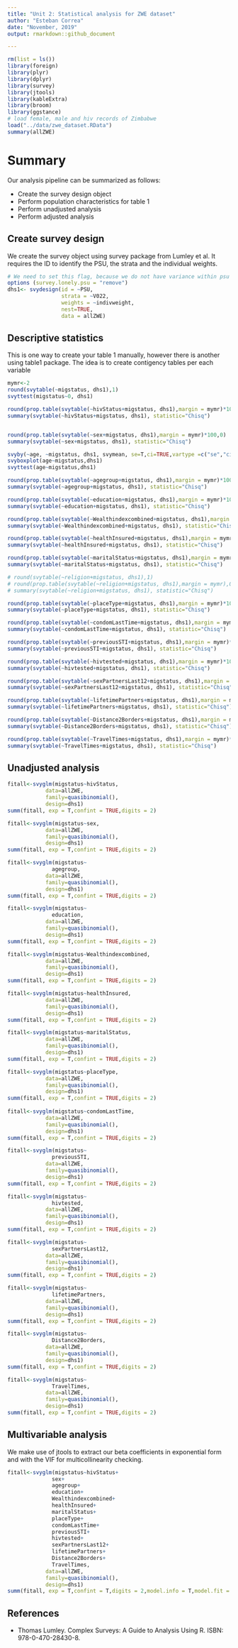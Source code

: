 ```yaml
---
title: "Unit 2: Statistical analysis for ZWE dataset"
author: "Esteban Correa"
date: "November, 2019"
output: rmarkdown::github_document

---
```


```r
rm(list = ls())
library(foreign)
library(plyr)
library(dplyr)
library(survey)
library(jtools)
library(kableExtra)
library(broom)
library(ggstance)
# load female, male and hiv records of Zimbabwe
load("../data/zwe_dataset.RData")
summary(allZWE)
```

# Summary 

Our analysis pipeline can be summarized as follows:

* Create the survey design object 
* Perform population characteristics for table 1
* Perform unadjusted analysis 
* Perform adjusted analysis 

## Create survey design

We create the survey object using survey package from Lumley et al. It requires the ID to identify the PSU, the strata and the individual weights. 

```r
# We need to set this flag, because we do not have variance within psu
options (survey.lonely.psu = "remove")
dhs1<- svydesign(id = ~PSU, 
                 strata = ~V022,
                 weights = ~indivweight,
                 nest=TRUE,
                 data = allZWE)

```

## Descriptive statistics

This is one way to create your table 1 manually, however there is another using table1 package. The idea is to create contigency tables per each variable

```r
mymr<-2
round(svytable(~migstatus, dhs1),1)
svyttest(migstatus~0, dhs1)

round(prop.table(svytable(~hivStatus+migstatus, dhs1),margin = mymr)*100,0)
summary(svytable(~hivStatus+migstatus, dhs1), statistic="Chisq")


round(prop.table(svytable(~sex+migstatus, dhs1),margin = mymr)*100,0)
summary(svytable(~sex+migstatus, dhs1), statistic="Chisq")

svyby(~age, ~migstatus, dhs1, svymean, se=T,ci=TRUE,vartype =c("se","ci","cv","cvpct","var"))
svyboxplot(age~migstatus,dhs1)
svyttest(age~migstatus,dhs1)

round(prop.table(svytable(~agegroup+migstatus, dhs1),margin = mymr)*100,0)
summary(svytable(~agegroup+migstatus, dhs1), statistic="Chisq")

round(prop.table(svytable(~education+migstatus, dhs1),margin = mymr)*100,0)
summary(svytable(~education+migstatus, dhs1), statistic="Chisq")

round(prop.table(svytable(~Wealthindexcombined+migstatus, dhs1),margin = mymr)*100,0)
summary(svytable(~Wealthindexcombined+migstatus, dhs1), statistic="Chisq")

round(prop.table(svytable(~healthInsured+migstatus, dhs1),margin = mymr)*100,0)
summary(svytable(~healthInsured+migstatus, dhs1), statistic="Chisq")

round(prop.table(svytable(~maritalStatus+migstatus, dhs1),margin = mymr)*100,0)
summary(svytable(~maritalStatus+migstatus, dhs1), statistic="Chisq")

# round(svytable(~religion+migstatus, dhs1),1)
# round(prop.table(svytable(~religion+migstatus, dhs1),margin = mymr),0)*100
# summary(svytable(~religion+migstatus, dhs1), statistic="Chisq")

round(prop.table(svytable(~placeType+migstatus, dhs1),margin = mymr)*100,0)
summary(svytable(~placeType+migstatus, dhs1), statistic="Chisq")

round(prop.table(svytable(~condomLastTime+migstatus, dhs1),margin = mymr)*100,0)
summary(svytable(~condomLastTime+migstatus, dhs1), statistic="Chisq")

round(prop.table(svytable(~previousSTI+migstatus, dhs1),margin = mymr)*100,0)
summary(svytable(~previousSTI+migstatus, dhs1), statistic="Chisq")

round(prop.table(svytable(~hivtested+migstatus, dhs1),margin = mymr)*100,0)
summary(svytable(~hivtested+migstatus, dhs1), statistic="Chisq")

round(prop.table(svytable(~sexPartnersLast12+migstatus, dhs1),margin = mymr)*100,0)
summary(svytable(~sexPartnersLast12+migstatus, dhs1), statistic="Chisq")

round(prop.table(svytable(~lifetimePartners+migstatus, dhs1),margin = mymr)*100,0)
summary(svytable(~lifetimePartners+migstatus, dhs1), statistic="Chisq")

round(prop.table(svytable(~Distance2Borders+migstatus, dhs1),margin = mymr)*100,0)
summary(svytable(~Distance2Borders+migstatus, dhs1), statistic="Chisq")

round(prop.table(svytable(~TravelTimes+migstatus, dhs1),margin = mymr)*100,0)
summary(svytable(~TravelTimes+migstatus, dhs1), statistic="Chisq")
```

## Unadjusted analysis

```r
fitall<-svyglm(migstatus~hivStatus,
            data=allZWE,
            family=quasibinomial(),
            design=dhs1)
summ(fitall, exp = T,confint = TRUE,digits = 2)        

fitall<-svyglm(migstatus~sex,
            data=allZWE,
            family=quasibinomial(),
            design=dhs1)
summ(fitall, exp = T,confint = TRUE,digits = 2)  

fitall<-svyglm(migstatus~
              agegroup,
            data=allZWE,
            family=quasibinomial(),
            design=dhs1)
summ(fitall, exp = T,confint = TRUE,digits = 2)

fitall<-svyglm(migstatus~
              education,
            data=allZWE,
            family=quasibinomial(),
            design=dhs1)
summ(fitall, exp = T,confint = TRUE,digits = 2)

fitall<-svyglm(migstatus~Wealthindexcombined,
            data=allZWE,
            family=quasibinomial(),
            design=dhs1)
summ(fitall, exp = T,confint = TRUE,digits = 2)

fitall<-svyglm(migstatus~healthInsured,
            data=allZWE,
            family=quasibinomial(),
            design=dhs1)
summ(fitall, exp = T,confint = TRUE,digits = 2)

fitall<-svyglm(migstatus~maritalStatus,
            data=allZWE,
            family=quasibinomial(),
            design=dhs1)
summ(fitall, exp = T,confint = TRUE,digits = 2)

fitall<-svyglm(migstatus~placeType,
            data=allZWE,
            family=quasibinomial(),
            design=dhs1)
summ(fitall, exp = T,confint = TRUE,digits = 2)
               
fitall<-svyglm(migstatus~condomLastTime,
            data=allZWE,
            family=quasibinomial(),
            design=dhs1)
summ(fitall, exp = T,confint = TRUE,digits = 2)

fitall<-svyglm(migstatus~
              previousSTI,
            data=allZWE,
            family=quasibinomial(),
            design=dhs1)
summ(fitall, exp = T,confint = TRUE,digits = 2)

fitall<-svyglm(migstatus~
              hivtested,
            data=allZWE,
            family=quasibinomial(),
            design=dhs1)
summ(fitall, exp = T,confint = TRUE,digits = 2)

fitall<-svyglm(migstatus~
              sexPartnersLast12,
            data=allZWE,
            family=quasibinomial(),
            design=dhs1)
summ(fitall, exp = T,confint = TRUE,digits = 2)

fitall<-svyglm(migstatus~
              lifetimePartners,
            data=allZWE,
            family=quasibinomial(),
            design=dhs1)
summ(fitall, exp = T,confint = TRUE,digits = 2)

fitall<-svyglm(migstatus~
              Distance2Borders,
            data=allZWE,
            family=quasibinomial(),
            design=dhs1)
summ(fitall, exp = T,confint = TRUE,digits = 2)

fitall<-svyglm(migstatus~
              TravelTimes,
            data=allZWE,
            family=quasibinomial(),
            design=dhs1)
summ(fitall, exp = T,confint = TRUE,digits = 2)

```

## Multivariable analysis

We make use of jtools to extract our beta coefficients in exponential form and with the VIF for multicollinearity checking.

```r
fitall<-svyglm(migstatus~hivStatus+
              sex+
              agegroup+
              education+
              Wealthindexcombined+
              healthInsured+
              maritalStatus+
              placeType+
              condomLastTime+
              previousSTI+
              hivtested+
              sexPartnersLast12+
              lifetimePartners+
              Distance2Borders+
              TravelTimes,
            data=allZWE,
            family=quasibinomial(),
            design=dhs1)
summ(fitall, exp = T,confint = T,digits = 2,model.info = T,model.fit = T,vifs = T)

```

## References

- Thomas Lumley. Complex Surveys: A Guide to Analysis Using R. ISBN: 978-0-470-28430-8. 
